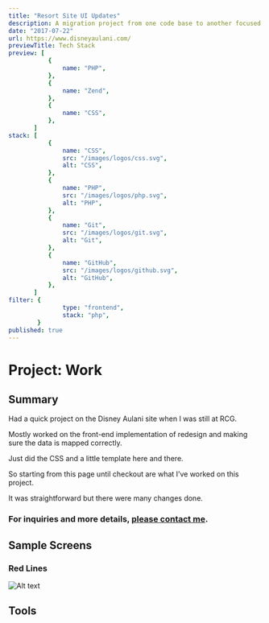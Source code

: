 ```yaml
---
title: "Resort Site UI Updates"
description: A migration project from one code base to another focused on redesign part.
date: "2017-07-22"
url: https://www.disneyaulani.com/
previewTitle: Tech Stack
preview: [
           {
               name: "PHP",
           },
           {
               name: "Zend",
           },
           {
               name: "CSS",
           },
       ]
stack: [
           {
               name: "CSS",
               src: "/images/logos/css.svg",
               alt: "CSS",
           },
           {
               name: "PHP",
               src: "/images/logos/php.svg",
               alt: "PHP",
           },
           {
               name: "Git",
               src: "/images/logos/git.svg",
               alt: "Git",
           },
           {
               name: "GitHub",
               src: "/images/logos/github.svg",
               alt: "GitHub",
           },
       ]
filter: {
               type: "frontend",
               stack: "php",
        }
published: true
---
```


# Project: Work


## Summary

Had a quick project on the Disney Aulani site when I was still at RCG.

Mostly worked on the front-end implementation of redesign and making sure the data is mapped correctly.

Just did the CSS and a little template here and there.

So starting from this page until checkout are what I’ve worked on this project.

It was straightforward but there were many changes done.

### For inquiries and more details, [please contact me](https://projects.jcos.io/contact).


## Sample Screens

### Red Lines

![Alt text](https://res.cloudinary.com/langitlupakintoncloud/image/upload/v1712217917/projects.jcos.io/f4kgye6b3w4m7ukc6yk2.png "Red Lines")


## Tools
